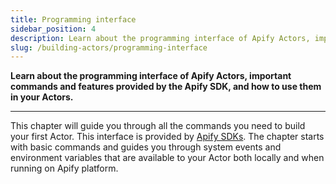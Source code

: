 ```yaml
---
title: Programming interface
sidebar_position: 4
description: Learn about the programming interface of Apify Actors, important commands and features provided by the Apify SDK, and how to use them in your Actors.
slug: /building-actors/programming-interface
---
```


**Learn about the programming interface of Apify Actors, important commands and features provided by the Apify SDK, and how to use them in your Actors.**

---


This chapter will guide you through all the commands you need to build your first Actor. This interface is provided by [Apify SDKs](/sdk). The chapter starts with basic commands and guides you through system events and environment variables that are available to your Actor both locally and when running on Apify platform.

<CardGrid>
    <Card
        title="Basic commands"
        desc="Learn how to provide your Actor with context that determines its behavior through a plethora of pre-defined environment variables offered by the Apify SDK."
        to="/platform/building-actors/programming-interface/basic-commands"
    />
    <Card
        title="Environment variables"
        desc="Learn how to provide your Actor with context that determines its behavior through a plethora of pre-defined environment variables offered by the Apify SDK."
        to="///platform/building-actors/programming-interface/environment-variables"
    />
    <Card
        title="Status messages"
        desc="Use custom status messages to inform the user about the progress of your Actor run."
        to="/platform/building-actors/programming-interface/status-messages"
    />
    <Card
        title="Status events"
        desc="Learn about system events sent to your Actor and how to benefit from them."
        to="/platform/building-actors/programming-interface/system-events"
    />
    <Card
        title="Container web server"
        desc="Learn how to run a web server inside your Actor, which enables you to communicate with the outer world via UI and API."
        to="/platform/building-actors/programming-interface/container-web-server"
    />
    <Card
        title="Metamorph"
        desc="The metamorph operation transforms an Actor run into the run of another Actor with a new input."
        to="/platform/building-actors/programming-interface/metamorph"
    />
    <Card
        title="Actor Standby"
        desc="Learn how to use Actors in lightweight mode as a blazingly fast API server."
        to="/platform/building-actors/programming-interface/standby"
    />
</CardGrid>
